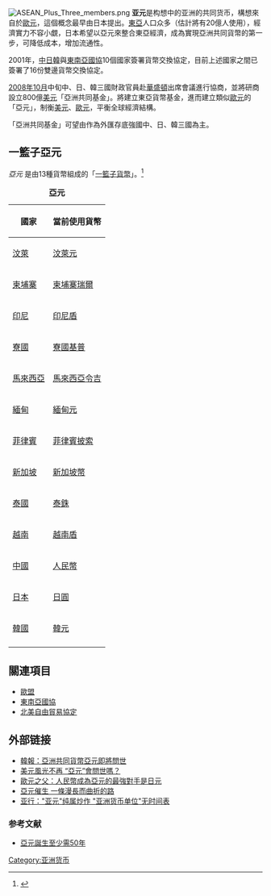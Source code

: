 {{noteTA
|1=zh-hans:东南亚国家联盟; zh-cn:东南亚国家联盟; zh-sg:亚细安; zh-tw:東南亞國協; zh-hk:東南亞國家聯盟
}}
[[File:ASEAN_Plus_Three_members.png|right]]
'''亚元'''是构想中的亚洲的共同货币，構想來自於[[歐元|歐元]]，這個概念最早由日本提出。[[東亞|東亞]]人口众多（估計將有20億人使用），經濟實力不容小覷，日本希望以亞元來整合東亞經濟，成為實現亞洲共同貨幣的第一步，可降低成本，增加流通性。

2001年，[[中华人民共和国|中]][[日本|日]][[韩国|韓]]與[[東南亞國協|東南亞國協]]10個國家簽署貨幣交換協定，目前上述國家之間已簽署了16份雙邊貨幣交換協定。

[[2008年10月|2008年10月]]中旬中、日、韓三國財政官員赴[[華盛頓|華盛頓]]出席會議進行協商，並將研商設立800億[[美元|美元]]「亞洲共同基金」。將建立東亞貨幣基金，進而建立類似[[歐元|歐元]]的「亞元」，制衡[[美元|美元]]、[[歐元|歐元]]，平衡全球經濟結構。

「亞洲共同基金」可望由作為外匯存底強國中、日、韓三國為主。

==一籃子亞元==
''亞元'' 是由13種貨幣組成的「[[一籃子貨幣|一籃子貨幣]]」。<ref>{{Cite web |url=http://www.rieti.go.jp/users/amu/en/wide.html |title=旨在創建東盟10加3（日本，中國和韓國）加3（澳大利亞，紐西蘭和印度）的亞洲貨幣單位的新數據 - 亞元範圍 |access-date=2022-03-09 |archive-date=2010-09-29 |archive-url=https://web.archive.org/web/20100929090854/http://www.rieti.go.jp/users/amu/en/wide.html }}</ref>

{| class="sortable wikitable"
|+ '''亞元'''
|-
! 國家
! 當前使用貨幣
|-
| align=left | [[汶萊|汶萊]] || [[汶萊元|汶萊元]]
|-
| align=left | [[柬埔寨|柬埔寨]] || [[柬埔寨瑞爾|柬埔寨瑞爾]]
|-
| align=left | [[印尼|印尼]] || [[印尼盾|印尼盾]]
|-
| align=left | [[寮國|寮國]] || [[寮國基普|寮國基普]]
|-
| align=left | [[馬來西亞|馬來西亞]] || [[馬來西亞令吉|馬來西亞令吉]]
|-
| align=left | [[緬甸|緬甸]] || [[緬甸元|緬甸元]]
|-
| align=left | [[菲律賓|菲律賓]] || [[菲律賓披索|菲律賓披索]]
|-
| align=left | [[新加坡|新加坡]] || [[新加坡幣|新加坡幣]]
|-
| align=left | [[泰國|泰國]] || [[泰銖|泰銖]]
|-
| align=left | [[越南|越南]] || [[越南盾|越南盾]]
|-
| align=left | [[中華人民共和國|中國]] || [[人民幣|人民幣]]
|-
| align=left | [[日本|日本]] || [[日圓|日圓]]
|-
| align=left | [[韓國|韓國]] || [[韓元|韓元]]
|-
|}

== 關連項目 ==
* [[歐盟|歐盟]]
* [[東南亞國協|東南亞國協]]
* [[北美自由貿易協定|北美自由貿易協定]]

== 外部链接 ==
* [http://www.epochtimes.com/b5/6/1/14/n1189894.htm 韓報：亞洲共同貨幣亞元即將問世] {{Wayback|url=http://www.epochtimes.com/b5/6/1/14/n1189894.htm |date=20200917174933 }}
* [http://news.xinhuanet.com/world/2006-05/16/content_4551574.htm 美元風光不再 “亞元”會問世嗎？ ] {{Wayback|url=http://news.xinhuanet.com/world/2006-05/16/content_4551574.htm |date=20160716035150 }}
* [http://www.chinareviewagency.net/doc/1004/5/2/1/100452196.html?coluid=7&kindid=0&docid=100452196 歐元之父：人民幣成為亞元的最強對手是日元] {{Wayback|url=http://www.chinareviewagency.net/doc/1004/5/2/1/100452196.html?coluid=7&kindid=0&docid=100452196 |date=20200915002201 }}
* [http://www.epochtimes.com/b5/4/5/16/n540369.htm 亞元催生 一條漫長而曲折的路] {{Wayback|url=http://www.epochtimes.com/b5/4/5/16/n540369.htm |date=20200917183414 }}
* [http://news.xinhuanet.com/fortune/2006-03/28/content_4353456.htm 亚行："亚元"纯属炒作 "亚洲货币单位"无时间表] {{Wayback|url=http://news.xinhuanet.com/fortune/2006-03/28/content_4353456.htm |date=20160727205956 }}

=== 参考文献 ===
* [http://epochtimes.com/b5/7/4/7/n1670843.htm 亞元誕生至少需50年] {{Wayback|url=http://epochtimes.com/b5/7/4/7/n1670843.htm |date=20200917171612 }}

[[Category:亚洲货币|Category:亚洲货币]]